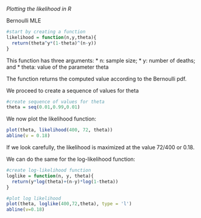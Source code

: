 *Plotting the likelihood in R*

Bernoulli MLE
```r
#start by creating a function
likelihood = function(n,y,theta){
  return(theta^y*(1-theta)^(n-y))
}
```
This function has three arguments: 
* n: sample size; 
* y: number of deaths; and
* theta: value of the parameter theta

The function returns the computed value according to the Bernoulli pdf.

We proceed to create a sequence of values for theta
```r
#create sequence of values for theta
theta = seq(0.01,0.99,0.01)
```

We now plot the likelihood function: 
```r
plot(theta, likelihood(400, 72, theta))
abline(v = 0.18)
```

If we look carefully, the likelihood is maximized at the value 72/400 or 0.18.

We can do the same for the log-likelihood function: 
```r
#create log-likelihood function
loglike = function(n, y, theta){
  return(y*log(theta)+(n-y)*log(1-theta))
}

#plot log likelihood
plot(theta, loglike(400,72,theta), type = 'l')
abline(v=0.18)
```

